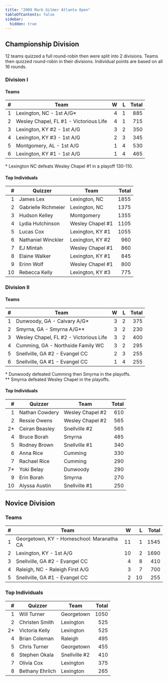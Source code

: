 ```yaml
---
title: "2009 Mark Gilmer Atlanta Open"
tableOfContents: false
sidebar:
  hidden: true
---
```


## Championship Division

12 teams quizzed a full round-robin then were split into 2 divisions.
Teams then quizzed round-robin in their divisions. Individual
points are based on all 16 rounds.

### Division I

#### Teams

|    # | Team                                   |    W |    L | Total |
| ---: | -------------------------------------- | ---: | ---: | ----: |
|    1 | Lexington, NC - 1st A/G*               |    4 |    1 |   885 |
|    2 | Wesley Chapel, FL #1 - Victorious Life |    4 |    1 |   715 |
|    3 | Lexington, KY #2 - 1st A/G             |    3 |    2 |   350 |
|    4 | Lexington, KY #3 - 1st A/G             |    2 |    3 |   345 |
|    5 | Montgomery, AL - 1st A/G               |    1 |    4 |   530 |
|    6 | Lexington, KY #1 - 1st A/G             |    1 |    4 |   465 |

\* Lexington NC defeats Wesley Chapel #1 in a playoff 130-110.

#### Top Individuals

|    # | Quizzer             | Team             | Total |
| ---: | ------------------- | ---------------- | ----: |
|    1 | James Lex           | Lexington, NC    |  1855 |
|    2 | Gabrielle Richmeier | Lexington, NC    |  1375 |
|    3 | Hudson Kelley       | Montgomery       |  1355 |
|    4 | Lydia Hutchinson    | Wesley Chapel #1 |  1105 |
|    5 | Lucas Cox           | Lexington, KY #1 |  1055 |
|    6 | Nathaniel Winckler  | Lexington, KY #2 |   960 |
|    7 | EJ Mintah           | Wesley Chapel #1 |   860 |
|    8 | Elaine Walker       | Lexington, KY #1 |   845 |
|    9 | Erinn Wolf          | Wesley Chapel #1 |   800 |
|   10 | Rebecca Kelly       | Lexington, KY #3 |   775 |

### Division II

#### Teams

|    # | Team                                   |    W |    L | Total |
| ---: | -------------------------------------- | ---: | ---: | ----: |
|    1 | Dunwoody, GA - Calvary A/G*            |    3 |    2 |   375 |
|    2 | Smyrna, GA - Smyrna A/G**              |    3 |    2 |   230 |
|    3 | Wesley Chapel, FL #2 - Victorious Life |    3 |    2 |   400 |
|    4 | Cumming, GA - Northside Family WC      |    3 |    2 |   295 |
|    5 | Snellville, GA #2 - Evangel CC         |    2 |    3 |   255 |
|    6 | Snellville, GA #1 - Evangel CC         |    1 |    4 |   255 |

\* Dunwoody defeated Cumming then Smyrna in the playoffs.\
\*\* Smyrna defeated Wesley Chapel in the playoffs.

#### Top Individuals

|    # | Quizzer        | Team             | Total |
| ---: | -------------- | ---------------- | ----: |
|    1 | Nathan Cowdery | Wesley Chapel #2 |   610 |
|    2 | Ressie Owens   | Wesley Chapel #2 |   565 |
|   2* | Ceiran Beasley | Snellville #2    |   565 |
|    4 | Bruce Borah    | Smyrna           |   485 |
|    5 | Rodney Brown   | Snellville #1    |   340 |
|    6 | Anna Rice      | Cumming          |   330 |
|    7 | Rachael Rice   | Cumming          |   290 |
|   7* | Yoki Belay     | Dunwoody         |   290 |
|    9 | Erin Borah     | Smyrna           |   270 |
|   10 | Alyssa Austin  | Snellville #1    |   250 |

## Novice Division

### Teams

|    # | Team                                      |    W |    L | Total |
| ---: | ----------------------------------------- | ---: | ---: | ----: |
|    1 | Georgetown, KY - Homeschool: Maranatha CA |   11 |    1 |  1545 |
|    2 | Lexington, KY - 1st A/G                   |   10 |    2 |  1690 |
|    3 | Snellville, GA #2 - Evangel CC            |    4 |    8 |   410 |
|    4 | Raleigh, NC - Raleigh First A/G           |    3 |    7 |   700 |
|    5 | Snellville, GA #1 - Evangel CC            |    2 |   10 |   255 |

### Top Individuals

|    # | Quizzer         | Team          | Total |
| ---: | --------------- | ------------- | ----: |
|    1 | Will Turner     | Georgetown    |  1050 |
|    2 | Christen Smith  | Lexington     |   525 |
|   2* | Victoria Kelly  | Lexington     |   525 |
|    4 | Brian Coleman   | Raleigh       |   495 |
|    5 | Chris Turner    | Georgetown    |   455 |
|    6 | Stephen Okala   | Snellville #2 |   410 |
|    7 | Olivia Cox      | Lexington     |   375 |
|    8 | Bethany Ehrlich | Lexington     |   265 |
